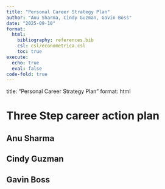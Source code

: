 ```yaml
---
title: "Personal Career Strategy Plan"
author: "Anu Sharma, Cindy Guzman, Gavin Boss"
date: "2025-09-10"
format:
  html:
    bibliography: references.bib
    csl: csl/econometrica.csl
    toc: true
execute:
  echo: true
  eval: false
code-fold: true
---
```


title: "Personal Career Strategy Plan"
format: html


# Three Step career action plan

##  Anu Sharma

## Cindy Guzman

## Gavin Boss
